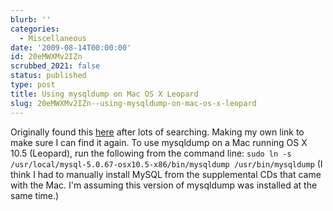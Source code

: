 ```yaml
---
blurb: ''
categories:
  - Miscellaneous
date: '2009-08-14T00:00:00'
id: 20eMWXMv2IZn
scrubbed_2021: false
status: published
type: post
title: Using mysqldump on Mac OS X Leopard
slug: 20eMWXMv2IZn--using-mysqldump-on-mac-os-x-leopard
---
```


Originally found this
[here](http://www.themomorohoax.com/2008/12/29/use-mysqldump-with-leopard)
after lots of searching. Making my own link to make sure I can find
it again. To use mysqldump on a Mac running OS X 10.5 (Leopard),
run the following from the command line:
`sudo ln -s /usr/local/mysql-5.0.67-osx10.5-x86/bin/mysqldump /usr/bin/mysqldump`
(I think I had to manually install MySQL from the supplemental CDs
that came with the Mac. I'm assuming this version of mysqldump was
installed at the same time.)
